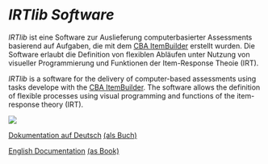 # *IRTlib Software* 

::: {.grid}

::: {.g-col-6}

*IRTlib* ist eine Software zur Auslieferung computerbasierter Assessments basierend auf Aufgaben, die mit dem <a href="https://cba.itembuilder.de">CBA ItemBuilder</a> erstellt wurden. Die Software erlaubt die Definition von flexiblen Abläufen unter Nutzung von visueller Programmierung und Funktionen der Item-Response Theoie (IRT). 
:::

::: {.g-col-6}
*IRTlib* is a software for the delivery of computer-based assessments using tasks develope with the <a href="https://cba.itembuilder.de">CBA ItemBuilder</a>. The software allows the definition of flexible processes using visual programming and functions of the item-response theory (IRT). 
:::


:::

![](img/irtlib-cover.png)

::: {.grid}

::: {.g-col-6}

[Dokumentation auf Deutsch](de/index.html)
[(als Buch)](de/IRTlib-Software.pdf)

:::

::: {.g-col-6}
[English Documentation](en/index.html)
[(as Book)](en/IRTlib-Software.pdf)
:::


:::